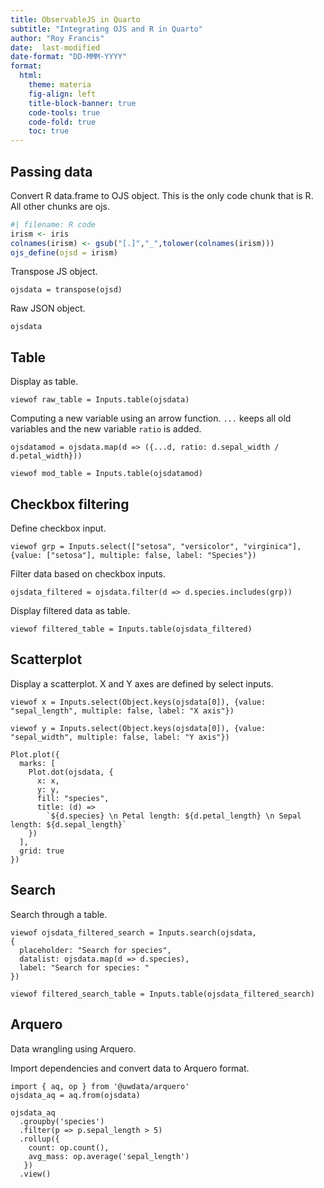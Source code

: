 ```yaml
---
title: ObservableJS in Quarto
subtitle: "Integrating OJS and R in Quarto"
author: "Roy Francis"
date:  last-modified
date-format: "DD-MMM-YYYY"
format:
  html:
    theme: materia
    fig-align: left
    title-block-banner: true
    code-tools: true
    code-fold: true
    toc: true
---
```


## Passing data

Convert R data.frame to OJS object. This is the only code chunk that is R. All other chunks are ojs.

```r
#| filename: R code
irism <- iris
colnames(irism) <- gsub("[.]","_",tolower(colnames(irism)))
ojs_define(ojsd = irism)
```

Transpose JS object.

```ojs
ojsdata = transpose(ojsd)
```

Raw JSON object.

```ojs
ojsdata
```

## Table

Display as table.

```ojs
viewof raw_table = Inputs.table(ojsdata)
```

Computing a new variable using an arrow function. `...` keeps all old variables and the new variable `ratio` is added.

```ojs
ojsdatamod = ojsdata.map(d => ({...d, ratio: d.sepal_width / d.petal_width}))
```

```ojs
viewof mod_table = Inputs.table(ojsdatamod)
```

## Checkbox filtering

Define checkbox input.

```ojs
viewof grp = Inputs.select(["setosa", "versicolor", "virginica"], {value: ["setosa"], multiple: false, label: "Species"})
```

Filter data based on checkbox inputs.

```ojs
ojsdata_filtered = ojsdata.filter(d => d.species.includes(grp))
```

Display filtered data as table.

```ojs
viewof filtered_table = Inputs.table(ojsdata_filtered)
```

## Scatterplot

Display a scatterplot. X and Y axes are defined by select inputs.

```ojs
viewof x = Inputs.select(Object.keys(ojsdata[0]), {value: "sepal_length", multiple: false, label: "X axis"})
```

```ojs
viewof y = Inputs.select(Object.keys(ojsdata[0]), {value: "sepal_width", multiple: false, label: "Y axis"})
```

```ojs
Plot.plot({
  marks: [
    Plot.dot(ojsdata, {
      x: x,
      y: y,
      fill: "species",
      title: (d) =>
        `${d.species} \n Petal length: ${d.petal_length} \n Sepal length: ${d.sepal_length}`
    })
  ],
  grid: true
})
```

## Search

Search through a table.

```ojs
viewof ojsdata_filtered_search = Inputs.search(ojsdata,
{ 
  placeholder: "Search for species",
  datalist: ojsdata.map(d => d.species),
  label: "Search for species: "
})
```

```ojs
viewof filtered_search_table = Inputs.table(ojsdata_filtered_search)
```

## Arquero

Data wrangling using Arquero.

Import dependencies and convert data to Arquero format.

```ojs
import { aq, op } from '@uwdata/arquero'
ojsdata_aq = aq.from(ojsdata)

ojsdata_aq
  .groupby('species')
  .filter(p => p.sepal_length > 5)
  .rollup({
    count: op.count(),
    avg_mass: op.average('sepal_length')
   })
  .view()
```



